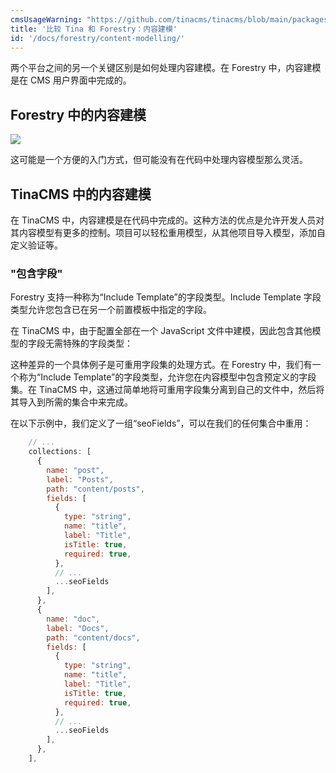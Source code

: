 ```yaml
---
cmsUsageWarning: "https://github.com/tinacms/tinacms/blob/main/packages/@tinacms/cli/src/cmds/forestry-migrate/index.ts"
title: '比较 Tina 和 Forestry：内容建模'
id: '/docs/forestry/content-modelling/'
---
```


两个平台之间的另一个关键区别是如何处理内容建模。在 Forestry 中，内容建模是在 CMS 用户界面中完成的。

## Forestry 中的内容建模

![](/img/docs/forestry-migration/fmt.png)

这可能是一个方便的入门方式，但可能没有在代码中处理内容模型那么灵活。

## TinaCMS 中的内容建模

在 TinaCMS 中，内容建模是在代码中完成的。这种方法的优点是允许开发人员对其内容模型有更多的控制。项目可以轻松重用模型，从其他项目导入模型，添加自定义验证等。

### "包含字段"

Forestry 支持一种称为“Include Template”的字段类型。Include Template 字段类型允许您包含已在另一个前置模板中指定的字段。

在 TinaCMS 中，由于配置全部在一个 JavaScript 文件中建模，因此包含其他模型的字段无需特殊的字段类型：

这种差异的一个具体例子是可重用字段集的处理方式。在 Forestry 中，我们有一个称为“Include Template”的字段类型，允许您在内容模型中包含预定义的字段集。在 TinaCMS 中，这通过简单地将可重用字段集分离到自己的文件中，然后将其导入到所需的集合中来完成。

在以下示例中，我们定义了一组“seoFields”，可以在我们的任何集合中重用：

```js
    // ...
    collections: [
      {
        name: "post",
        label: "Posts",
        path: "content/posts",
        fields: [
          {
            type: "string",
            name: "title",
            label: "Title",
            isTitle: true,
            required: true,
          },
          // ...
          ...seoFields
        ],
      },
      {
        name: "doc",
        label: "Docs",
        path: "content/docs",
        fields: [
          {
            type: "string",
            name: "title",
            label: "Title",
            isTitle: true,
            required: true,
          },
          // ...
          ...seoFields
        ],
      },
    ],
```